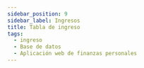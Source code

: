 ```yaml
---
sidebar_position: 9
sidebar_label: Ingresos
title: Tabla de ingreso
tags:
  - ingreso
  - Base de datos
  - Aplicación web de finanzas personales
---
```



<Title nameTable="ingresses" />

En lista las operaciones de ingreso.

## 📄 Columnas

<Field field="id" types="INT" isUnique isPrimaryKey comments="Clave primario" />

<Field
  field="classification_id"
  types="INT"
  isForeignKey
  comments="Clave foráneo"
/>

<Field
  field="subaccount_id"
  types="INT"
  isForeignKey
  comments="Clave foráneo"
/>

<Field field="user_id" types="INT" isForeignKey comments="Clave foráneo" />

<Field field="amount" types="double" comments="Importe de ingreso." />

<Field
  field="observation"
  types="VARCHAR(255)"
  comments="Observaciones de la operación."
/>

<Field field="status" types="INT" comments="Estatus: 1 active | 2 canceled." />

<Field
  field="created_date"
  types="TIMESTAMP"
  comments="Información de auditoria, Fecha de creación del registro."
/>

<Field
  field="updated_date"
  isNull
  types="TIMESTAMP"
  comments="Información de auditoria, Fecha de actualización del registro."
/>

<Field
  field="deleted_date"
  isNull
  types="TIMESTAMP"
  comments="Información de auditoria, Fecha de eliminación del registro."
/>

## 📑 Indexes

<Index indexName="pkIngress" isPrimaryKey />

<Index indexName="ukIngress" isUnique />

## 🚏 Relaciones

<Relationship
  table="ingresses"
  cardinality="➡1:N➡"
  foreign="users"
  constraint=""
  relationship="1:N"
  field_id="id"
/>

<Relationship
  table="ingresses"
  cardinality="〰1:1〰"
  foreign="transactions"
  constraint="fkIngressTransaction"
  relationship="1:1"
  field_id="ingress_id"
/>

<Relationship
  table="ingresses"
  cardinality="➡1:N➡"
  foreign="classification"
  constraint="fkIngressClassification"
  relationship="1:N"
  field_id="id"
/>

<Relationship
  table="ingresses"
  cardinality="➡1:N➡"
  foreign="subaccounts"
  constraint="fkIngressSubaccount"
  relationship="1:N"
  field_id="id"
/>
